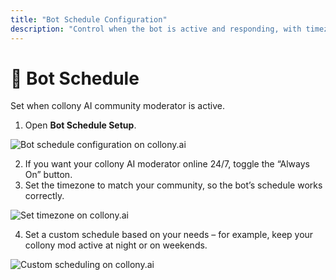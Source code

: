 ```yaml
---
title: "Bot Schedule Configuration"
description: "Control when the bot is active and responding, with timezone support."
---
```


# 📅 Bot Schedule

Set when collony AI community moderator is active.

1. Open **Bot Schedule Setup**.

![Bot schedule configuration on collony.ai](/Screenshot2025-09-22at09.04.15.png)

2. If you want your collony AI moderator online 24/7, toggle the “Always On” button.
3. Set the timezone to match your community, so the bot’s schedule works correctly.

![Set timezone on collony.ai](/images/Screenshot2025-09-22at09.12.26.png)

4. Set a custom schedule based on your needs – for example, keep your collony mod active at night or on weekends.

![Custom scheduling on collony.ai](/images/Screenshot2025-09-22at09.09.44.png)